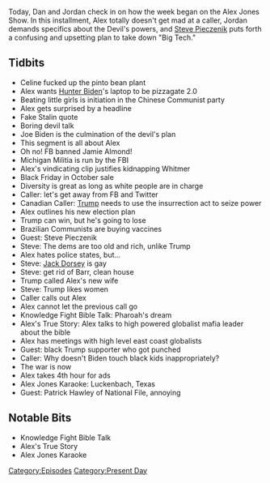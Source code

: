{{DEFAULTSORT:
    #_EPISODE_0494:October 19, 2020
}}{{Episode
    | title           = October 19, 2020
    | caption         = Listen to this episode on [https://knowledgefight.libsyn.com/494-october-19-2020 Libsyn] [https://open.spotify.com/episode/6hyNzTXULL5ryAmNpvdaLl Spotify], Read the [[Transcript/494: October 19, 2020|Unofficial Transcript]]
    | episodeNumber   = 494
    | length          = 01:25:55
    | airDate         = October 21, 2020
    | coverageDate    = October 19, 2020
    | episodeType     = [[:Category:Present Day|Present Day]]
    | appearance      = [[Jamie Almond]], [[Steve Pieczenik]], [[Jack Dorsey]], [[Bill Barr]]
    | previousEpisode = [[493: February 16, 2016]]
    | nextEpisode     = [[495: November 4-6, 2016]]
}}

{{Stub}}

Today, Dan and Jordan check in on how the week began on the Alex Jones Show. In this installment, Alex totally doesn't get mad at a caller, Jordan demands specifics about the Devil's powers, and [[Steve Pieczenik]] puts forth a confusing and upsetting plan to take down "Big Tech."

==Tidbits==

*Celine fucked up the pinto bean plant
*Alex wants [[Hunter Biden]]'s laptop to be pizzagate 2.0
*Beating little girls is initiation in the Chinese Communist party
*Alex gets surprised by a headline
*Fake Stalin quote
*Boring devil talk
*Joe Biden is the culmination of the devil's plan
*This segment is all about Alex
*Oh no! FB banned Jamie Almond!
*Michigan Militia is run by the FBI
*Alex's vindicating clip justifies kidnapping Whitmer
*Black Friday in October sale
*Diversity is great as long as white people are in charge
*Caller: let's get away from FB and Twitter
*Canadian Caller: [[Donald Trump|Trump]] needs to use the insurrection act to seize power
*Alex outlines his new election plan
*Trump can win, but he's going to lose
*Brazilian Communists are buying vaccines
*Guest: Steve Pieczenik
*Steve: The dems are too old and rich, unlike Trump
*Alex hates police states, but...
*Steve: [[Jack Dorsey]] is gay
*Steve: get rid of Barr, clean house
*Trump called Alex's new wife
*Steve: Trump likes women
*Caller calls out Alex
*Alex cannot let the previous call go
*Knowledge Fight Bible Talk: Pharoah's dream
*Alex's True Story: Alex talks to high powered globalist mafia leader about the bible
*Alex has meetings with high level east coast globalists
*Guest: black Trump supporter who got punched
*Caller: Why doesn't Biden touch black kids inappropriately?
*The war is now
*Alex takes 4th hour for ads
*Alex Jones Karaoke: Luckenbach, Texas
*Guest: Patrick Hawley of National File, annoying

==Notable Bits==

*Knowledge Fight Bible Talk
*Alex's True Story
*Alex Jones Karaoke

[[Category:Episodes]]
[[Category:Present Day]]
